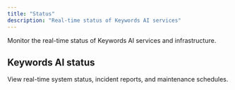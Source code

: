 ```yaml
---
title: "Status"
description: "Real-time status of Keywords AI services"
---
```


Monitor the real-time status of Keywords AI services and infrastructure.

## Keywords AI status

<CardGroup cols={1}>
  <Card title="Status" icon="chart-line" href="https://status.keywordsai.co">
    View real-time system status, incident reports, and maintenance schedules.
  </Card>
</CardGroup>